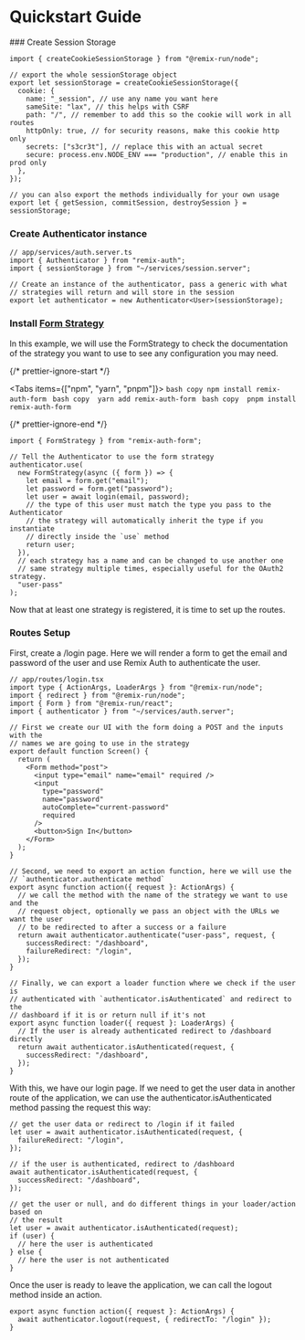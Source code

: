 
# Quickstart Guide

<Steps>
### Create Session Storage

```tsx copy filename="app/services/session.server.ts"
import { createCookieSessionStorage } from "@remix-run/node";

// export the whole sessionStorage object
export let sessionStorage = createCookieSessionStorage({
  cookie: {
    name: "_session", // use any name you want here
    sameSite: "lax", // this helps with CSRF
    path: "/", // remember to add this so the cookie will work in all routes
    httpOnly: true, // for security reasons, make this cookie http only
    secrets: ["s3cr3t"], // replace this with an actual secret
    secure: process.env.NODE_ENV === "production", // enable this in prod only
  },
});

// you can also export the methods individually for your own usage
export let { getSession, commitSession, destroySession } = sessionStorage;
```

### Create Authenticator instance

```tsx copy filename="app/services/auth.server.ts"
// app/services/auth.server.ts
import { Authenticator } from "remix-auth";
import { sessionStorage } from "~/services/session.server";

// Create an instance of the authenticator, pass a generic with what
// strategies will return and will store in the session
export let authenticator = new Authenticator<User>(sessionStorage);
```

### Install [Form Strategy](http://localhost:3000/stratgies/form)

In this example, we will use the FormStrategy to check the documentation of the strategy you want to use to see any configuration you may need.


{/* prettier-ignore-start */}

<Tabs items={["npm", "yarn", "pnpm"]}>
  <Tab>
    ```bash copy
    npm install remix-auth-form
    ```
  </Tab>
  <Tab>
    ```bash copy 
    yarn add remix-auth-form
    ```
  </Tab>
  <Tab>
    ```bash copy 
    pnpm install remix-auth-form
    ```
  </Tab>
</Tabs>

{/* prettier-ignore-end */}

```tsx copy filename="app/services/auth.server.ts"
import { FormStrategy } from "remix-auth-form";

// Tell the Authenticator to use the form strategy
authenticator.use(
  new FormStrategy(async ({ form }) => {
    let email = form.get("email");
    let password = form.get("password");
    let user = await login(email, password);
    // the type of this user must match the type you pass to the Authenticator
    // the strategy will automatically inherit the type if you instantiate
    // directly inside the `use` method
    return user;
  }),
  // each strategy has a name and can be changed to use another one
  // same strategy multiple times, especially useful for the OAuth2 strategy.
  "user-pass"
);
```

Now that at least one strategy is registered, it is time to set up the routes.

### Routes Setup

First, create a /login page. Here we will render a form to get the email and password of the user and use Remix Auth to authenticate the user.

```tsx copy filename="app/routes/login.tsx"
// app/routes/login.tsx
import type { ActionArgs, LoaderArgs } from "@remix-run/node";
import { redirect } from "@remix-run/node";
import { Form } from "@remix-run/react";
import { authenticator } from "~/services/auth.server";

// First we create our UI with the form doing a POST and the inputs with the
// names we are going to use in the strategy
export default function Screen() {
  return (
    <Form method="post">
      <input type="email" name="email" required />
      <input
        type="password"
        name="password"
        autoComplete="current-password"
        required
      />
      <button>Sign In</button>
    </Form>
  );
}

// Second, we need to export an action function, here we will use the
// `authenticator.authenticate method`
export async function action({ request }: ActionArgs) {
  // we call the method with the name of the strategy we want to use and the
  // request object, optionally we pass an object with the URLs we want the user
  // to be redirected to after a success or a failure
  return await authenticator.authenticate("user-pass", request, {
    successRedirect: "/dashboard",
    failureRedirect: "/login",
  });
}

// Finally, we can export a loader function where we check if the user is
// authenticated with `authenticator.isAuthenticated` and redirect to the
// dashboard if it is or return null if it's not
export async function loader({ request }: LoaderArgs) {
  // If the user is already authenticated redirect to /dashboard directly
  return await authenticator.isAuthenticated(request, {
    successRedirect: "/dashboard",
  });
}
```

With this, we have our login page. If we need to get the user data in another route of the application, we can use the authenticator.isAuthenticated method passing the request this way:

```tsx copy
// get the user data or redirect to /login if it failed
let user = await authenticator.isAuthenticated(request, {
  failureRedirect: "/login",
});

// if the user is authenticated, redirect to /dashboard
await authenticator.isAuthenticated(request, {
  successRedirect: "/dashboard",
});

// get the user or null, and do different things in your loader/action based on
// the result
let user = await authenticator.isAuthenticated(request);
if (user) {
  // here the user is authenticated
} else {
  // here the user is not authenticated
}
```

Once the user is ready to leave the application, we can call the logout method inside an action.

```tsx copy
export async function action({ request }: ActionArgs) {
  await authenticator.logout(request, { redirectTo: "/login" });
}
```

</Steps>
